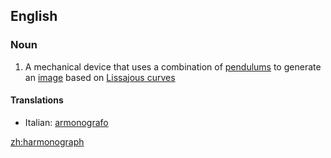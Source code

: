 ==English==

===Noun===
{{wikipedia}}
{{en-noun}}

# A mechanical device that uses a combination of [[pendulum]]s to generate an [[image]] based on [[Lissajous curve]]s

====Translations====
{{trans-top}}
* Italian: [[armonografo]] {{m}}
{{trans-mid}}
{{trans-bottom}}

[[zh:harmonograph]]
